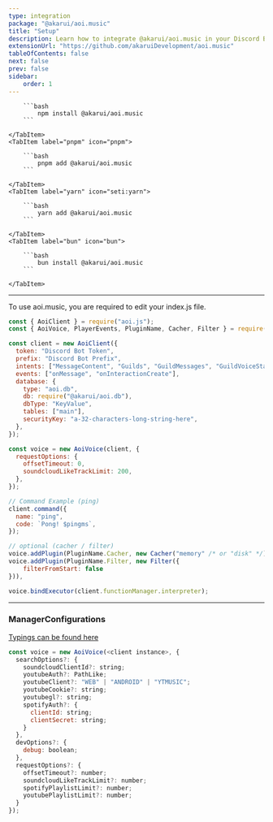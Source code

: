 ```yaml
---
type: integration
package: "@akarui/aoi.music"
title: "Setup"
description: Learn how to integrate @akarui/aoi.music in your Discord Bot.
extensionUrl: "https://github.com/akaruiDevelopment/aoi.music"
tableOfContents: false
next: false
prev: false
sidebar:
    order: 1
---
```



<Tabs>
    <TabItem label="npm" icon="seti:npm">

        ```bash
            npm install @akarui/aoi.music
        ```

    </TabItem>
    <TabItem label="pnpm" icon="pnpm">

        ```bash
            pnpm add @akarui/aoi.music
        ```

    </TabItem>
    <TabItem label="yarn" icon="seti:yarn">

        ```bash
            yarn add @akarui/aoi.music
        ```

    </TabItem>
    <TabItem label="bun" icon="bun">

        ```bash
            bun install @akarui/aoi.music
        ```

    </TabItem>
</Tabs>

---

To use aoi.music, you are required to edit your index.js file.

```javascript
const { AoiClient } = require("aoi.js");
const { AoiVoice, PlayerEvents, PluginName, Cacher, Filter } = require("@akarui/aoi.music");

const client = new AoiClient({
  token: "Discord Bot Token",
  prefix: "Discord Bot Prefix",
  intents: ["MessageContent", "Guilds", "GuildMessages", "GuildVoiceStates"],
  events: ["onMessage", "onInteractionCreate"],
  database: {
    type: "aoi.db",
    db: require("@akarui/aoi.db"),
    dbType: "KeyValue",
    tables: ["main"],
    securityKey: "a-32-characters-long-string-here",
  },
});

const voice = new AoiVoice(client, {
  requestOptions: {
    offsetTimeout: 0,
    soundcloudLikeTrackLimit: 200,
  },
});

// Command Example (ping)
client.command({
  name: "ping",
  code: `Pong! $pingms`,
});

// optional (cacher / filter)
voice.addPlugin(PluginName.Cacher, new Cacher("memory" /* or "disk" */));
voice.addPlugin(PluginName.Filter, new Filter({
    filterFromStart: false 
})),

voice.bindExecutor(client.functionManager.interpreter);
```

---

### ManagerConfigurations

[Typings can be found here](https://akaruidevelopment.github.io/aoi.music/interfaces/ManagerConfigurations.html)

```js
const voice = new AoiVoice(<client instance>, {
  searchOptions?: {
    soundcloudClientId?: string;
    youtubeAuth?: PathLike;
    youtubeClient?: "WEB" | "ANDROID" | "YTMUSIC";
    youtubeCookie?: string;
    youtubegl?: string;
    spotifyAuth?: {
      clientId: string;
      clientSecret: string;
    }
  },
  devOptions?: {
    debug: boolean;
  },
  requestOptions?: {
    offsetTimeout?: number;
    soundcloudLikeTrackLimit?: number;
    spotifyPlaylistLimit?: number;
    youtubePlaylistLimit?: number;
  }
});
```